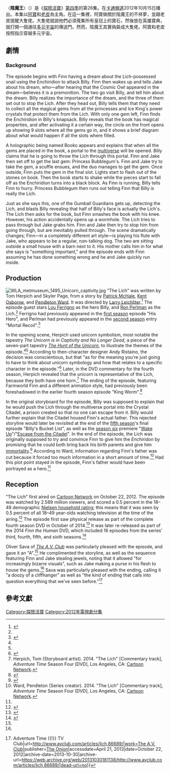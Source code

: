 {{noteTA
|G1=Adventure Time}}
{{Infobox television episode
| title        = 陰魔王
| series       = [[探險活寶|探險活寶]]
| season       = 4
| episode      = 26
| production   = 1008-104<ref name=prodnumbers>{{cite web|title=Shows A-Z, Adventure Time With Finn and Jake|url=http://www.thefutoncritic.com/showatch/adventure-time-with-finn-and-jake/listings/|publisher=The Futon Critic|accessdate=February 3, 2013|archive-date=2013-02-16|archive-url=https://archive.is/20130216213150/http://www.thefutoncritic.com/showatch/adventure-time-with-finn-and-jake/listings/|dead-url=no}}</ref>
| story        = {{le|派屈克·麥克海爾|Patrick McHale (cartoonist)}}<br />{{le|肯特·奧斯本|Kent Osborne}}<br />[[潘得頓·沃德|潘得頓·沃德]]
| writer       =  {{le|湯姆·赫皮奇|Tom Herpich}}<br>{{le|斯凱勒·珮基|Skyler Page}}
| director     = {{le|拉里·萊奇力特|Larry Leichliter}}
| airdate      = 2012年10月22日
| music        = 
| guests       = 
*[[卢·弗里基诺|卢·弗里基诺]]飾演大隻佬
*[[朗·普尔曼|朗·普尔曼]]飾演陰魔王
*[[溫明娜|溫明娜]]飾演另一平行宇宙的阿寶母親
| length       = 11分鐘
| prev         = [[失去的記憶_(探險活寶)|失去的記憶]]
| next         = [[許願大暴走上集|許願大暴走上集]]
| episode list = 
{{Infobox Adventure Time season 4 episode list}}
<br>[[探險活寶各集列表|探險活寶各集列表]]
}}
〈'''陰魔王'''〉（{{lang-en|''The Lich''}}）是《[[探險活寶|探險活寶]]》[[探險活寶_(第四季)|第四季]]的第26集。在[[卡通頻道|卡通頻道]]2012年10月15日播出。本集以[[阿寶·馬頓斯|阿寶]]和[[酷狗老皮|老皮]]為主角。在這一集裡，阿寶做關於陰魔王的不祥夢，並跟老皮提醒大隻佬。大隻佬就說他們必須蒐集所有皇冠上的寶石，然後放在英雄寶典，就打開一個通往[[多元宇宙|多元宇宙]]的傳送門。然而，陰魔王其實偽裝成大隻佬。阿寶和老皮按照指示穿越多元宇宙。

{{TransH}}

==劇情==
===Background===
The episode begins with Finn having a dream about the Lich-possessed snail using the Enchiridion to attack Billy. Finn then wakes up and tells Jake about his dream, who—after hearing that the Cosmic Owl appeared in the dream—believes it is a premonition. The two go visit Billy, and tell him about the dream. Billy realizes the importance of the dream, and the three of them set out to stop the Lich. After they head out, Billy tells them that they need to collect all the magical gems from all the princesses and Ice King's power crystals that protect them from the Lich. With only one gem left, Finn finds the Enchiridion in Billy's knapsack. Billy reveals that the book has magical properties, and after activating it a certain way, the circle on the front opens up showing 9 slots where all the gems go in, and it shows a brief diagram about what would happen if all the slots where filled.

A holographic being named Booko appears and explains that when all the gems are placed in the book, a portal to the [[multiverse|multiverse]] will be opened. Billy claims that he is going to throw the Lich through this portal. Finn and Jake then set off to get the last gem: Princess Bubblegum's. Finn and Jake try to take the gem, a scuffle ensues, and the duo manages to get the gem. Once outside, Finn puts the gem in the final slot. Lights start to flash out of the stones on book. Then the book starts to shake while the pieces start to fall off as the Enchiridion turns into a black block. As Finn is running, Billy tells Finn to hurry. Princess Bubblegum then runs out telling Finn that Billy is really the Lich.

Just as she says this, one of the Gumball Guardians gets up, detecting the Lich, and blasts Billy revealing that half of Billy's face is actually the Lich's. The Lich then asks for the book, but Finn smashes the book with his knee. However, his action accidentally opens up a wormhole. The Lich tries to pass through but Jake grabs him. Finn and Jake then try to stop him from going through, but are inevitably pulled through. The scene dramatically changes; Finn—in a completely different art style—is playing his flute with Jake, who appears to be a regular, non-talking dog. The two are sitting outside a small house with a barn next to it. His mother calls him in for what she says is "something important," and the episode ends with Finn assuming he has done something wrong and he and Jake quickly run inside.

==Production==
[[Image:WLA_metmuseum_1495_Unicorn_captivity.jpg|thumb]]
"The Lich" was written by Tom Herpich and Skyler Page, from a story by [[Patrick_McHale_(cartoonist)|Patrick McHale]], [[Kent_Osborne|Kent Osborne]], and [[Pendleton_Ward|Pendleton Ward]]. It was directed by [[Larry_Leichliter|Larry Leichliter]].<ref name=lichep>{{cite episode| title=The Lich| series=Adventure Time| serieslink=|credits = Larry Leichliter (director); Tom Herpich & Skyler Page (writers) | network = [[Cartoon_Network|Cartoon Network]] |airdate=October 22, 2012 | season = 4 | number = 26}}</ref> The episode guest stars [[Lou_Ferrigno|Lou Ferrigno]] as the hero Billy, and [[Ron_Perlman|Ron Perlman]] as the Lich.<ref name=lichep/> Ferrigno had previously appeared in the [[Adventure_Time_(season_1)|first season]] episode "His Hero", and Perlman had previously appeared in the [[Adventure_Time_(season_2)|second season]] entry "Mortal Recoil".<ref name=voiceactors1>{{cite web|last=Stopera|first=Dave|title=25 Actors You Might Not Have Known Did Voices On 'Adventure Time'|url=http://www.buzzfeed.com/daves4/25-actors-you-might-not-have-known-did-voices-on|work=[[BuzzFeed|BuzzFeed]]|publisher=BuzzFeed Inc|accessdate=January 14, 2013|year=2012|archive-date=2015-05-17|archive-url=https://web.archive.org/web/20150517025627/http://www.buzzfeed.com/daves4/25-actors-you-might-not-have-known-did-voices-on|dead-url=no}}</ref>

In the opening scene, Herpich used unicorn symbolism, most notable the tapestry ''The Unicorn is in Captivity and No Longer Dead'', a piece of the seven-part tapestry ''[[The_Hunt_of_the_Unicorn|The Hunt of the Unicorn]]'', to illustrate the themes of the episode.<ref name=storyboard/><ref name=ristaino/> According to then-character designer Andy Ristaino, the decision was conscientious, but that "as for the meaning you're just going to have to think about unicorn symbology and how that relates to a specific character in the episode."<ref name=ristaino>{{cite web|last=Ristaino|first=Andy|title=[Andy Ristaino discusses the unicron tapestry]|url=http://www.formspring.me/skronked/q/392678438537806344|publisher=[[Spring.me|Spring.me]]|accessdate=April 18, 2013|date=November 13, 2012|deadurl=yes|archiveurl=https://archive.is/20130703030345/http://www.formspring.me/skronked/q/392678438537806344|archivedate=2013年7月3日}}</ref> Later, in the DVD commentary for the fourth season, Herpich revealed that the unicorn is representative of the Lich, because they both have one horn.<ref name=tomlich>Herpich, Tom (Storyboard artist). 2014. "The Lich" [Commentary track], ''Adventure Time'' Season Four [DVD], Los Angeles, CA: [[Cartoon_Network|Cartoon Network]].</ref> The ending of the episode, featuring Farmworld Finn and a different animation style, had previously been foreshadowed in the earlier fourth season episode "King Worm".<ref name=jessemoy>{{cite web|last=Moynihan|first=Jesse|title=Adventure Time Season 5|url=http://jessemoynihan.com/?p=1804|publisher=JesseMoynihan.com|accessdate=April 21, 2013|date=November 12, 2012|archive-date=2015-04-16|archive-url=https://web.archive.org/web/20150416034529/http://jessemoynihan.com/?p=1804|dead-url=no}}</ref>

In the original storyboard for the episode, Billy was supposed to explain that he would push the Lich through the multiverse portal into the Crystal Citadel, a prison created so that no one can escape from it. Billy would further explain that the Citadel housed Finn's actual father. This rejected storyline would later be revisited at the end of the [[Adventure_Time_(season_5)|fifth season]]'s final episode "Billy's Bucket List", as well as the [[Adventure_Time_(season_6)|season six]] premiere "[[Wake_Up_(Adventure_Time)|Wake Up]]"/"[[Escape_from_the_Citadel|Escape from the Citadel]]". In the end of the episode, the Lich was originally supposed to try and convince Finn to give him the ''Enchiridon'' by promising that he could both bring back his birth parents and give him [[immortality|immortality]].<ref name=storyboard>{{cite web|last=Seibert|first=Fred|title='The Lich' Storyboard|url=http://www.scribd.com/doc/112716702/The-Lich-Storyboard|publisher=[[Scribd|Scribd]]|accessdate=April 18, 2013|date=November 9, 2012|archive-date=2015-04-16|archive-url=https://web.archive.org/web/20150416054927/https://www.scribd.com/doc/112716702/The-Lich-Storyboard|dead-url=no}}</ref> According to Ward, information regarding Finn's father was cut because it forced too much information in a short amount of time.<ref name=penlich>Ward, Pendleton (Series creator). 2014. "The Lich" [Commentary track], ''Adventure Time'' Season Four [DVD], Los Angeles, CA: [[Cartoon_Network|Cartoon Network]].</ref> Had this plot point stayed in the episode, Finn's father would have been portrayed as a hero.<ref name=tomlich/>

==Reception==
"The Lich" first aired on [[Cartoon_Network|Cartoon Network]] on October 22, 2012. The episode was watched by 2.589 million viewers, and scored a 0.5 percent in the 18–49 demographic [[Nielsen_rating|Nielsen household rating]]; this means that it was seen by 0.5 percent of all 18–49 year-olds watching television at the time of the airing.<ref name=lichratings>{{cite web|last=Kondolojy|first=Amanda|title=Monday Cable Ratings: 'Monday Night Football' Triumphs + Presidential Debate Ratings, 'On The Record', 'Monday Night RAW', 'SportsCenter' & More|url=http://tvbythenumbers.zap2it.com/2012/10/23/monday-cable-ratings-monday-night-football-triumphs-presidential-debate-ratings-on-the-record-monday-night-raw-sportscenter-more/154273/|work=[[Television_Without_Pity|Television Without Pity]]|publisher=[[Zap2it|Zap2it]]|accessdate=October 25, 2012|date=October 23, 2012|archive-date=2012-10-27|archive-url=https://web.archive.org/web/20121027150122/http://tvbythenumbers.zap2it.com/2012/10/23/monday-cable-ratings-monday-night-football-triumphs-presidential-debate-ratings-on-the-record-monday-night-raw-sportscenter-more/154273/|dead-url=yes}}</ref> The episode first saw physical release as part of the complete fourth season DVD in October of 2014.<ref name=seasonfour>{{cite web|title=Cartoon Network-Adventure Time-Complete 4th Season|url=http://www.amazon.com/dp/B00KH57UXS|publisher=[[Amazon.com|Amazon.com]]|accessdate=June 27, 2014|date=June 27, 2014}}</ref> It was later re-released as part of the 2014 '' Finn the Human'' DVD, which included 16 episodes from the series' third, fourth, fifth, and sixth seasons.<ref name=finnthehumandvd>{{cite web|title=Adventure Time: Finn the Human 8|url=http://www.amazon.com/dp/B00MEXP5OW|publisher=[[Amazon.com|Amazon.com]]|accessdate=September 22, 2014|date=November 25, 2014|archive-date=2022-02-19|archive-url=https://web.archive.org/web/20220219233641/https://www.amazon.com/dp/B00MEXP5OW|dead-url=no}}</ref>

Oliver Sava of ''[[The_A.V._Club|The A.V. Club]]'' was particularly pleased with the episode, and gave it an "A".<ref name=lichavclub/> He complimented the storyline, as well as the sequence featuring Finn and Jake stealing jewels, noting that it allowed "for increasingly bizarre visuals", such as Jake making a purse in his flesh to house the gems.<ref name=lichavclub/> Sava was particularly pleased with the ending, calling it "a doozy of a cliffhanger" as well as "the kind of ending that calls into question everything that we’ve seen before."<ref name=lichavclub>{{cite web|last=Sava|first=Oliver|title='The Lich' {{!}} Adventure Time {{!}} TV Club|url=http://www.avclub.com/articles/lich,86689/|work=[[The_A.V._Club|The A.V. Club]]|publisher=[[The_Onion|The Onion]]|accessdate=April 21, 2013|date=October 22, 2012|archive-date=2013-10-30|archive-url=https://web.archive.org/web/20131030181138/http://www.avclub.com/articles/lich,86689/|dead-url=no}}</ref>
{{TransF}}

==參考文獻==
{{Reflist|2}}

{{探險活寶}}

[[Category:探險活寶|Category:探險活寶]]
[[Category:2012年電視劇分集|Category:2012年電視劇分集]]